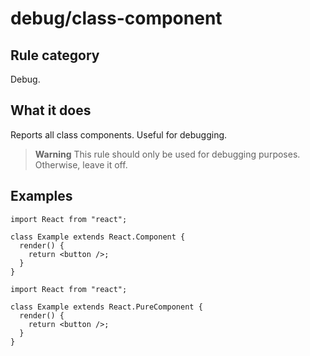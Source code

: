 # debug/class-component

## Rule category

Debug.

## What it does

Reports all class components. Useful for debugging.

> **Warning**
> This rule should only be used for debugging purposes.
> Otherwise, leave it off.

## Examples

```tsx twoslash
import React from "react";

class Example extends React.Component {
  render() {
    return <button />;
  }
}
```

```tsx twoslash
import React from "react";

class Example extends React.PureComponent {
  render() {
    return <button />;
  }
}
```
